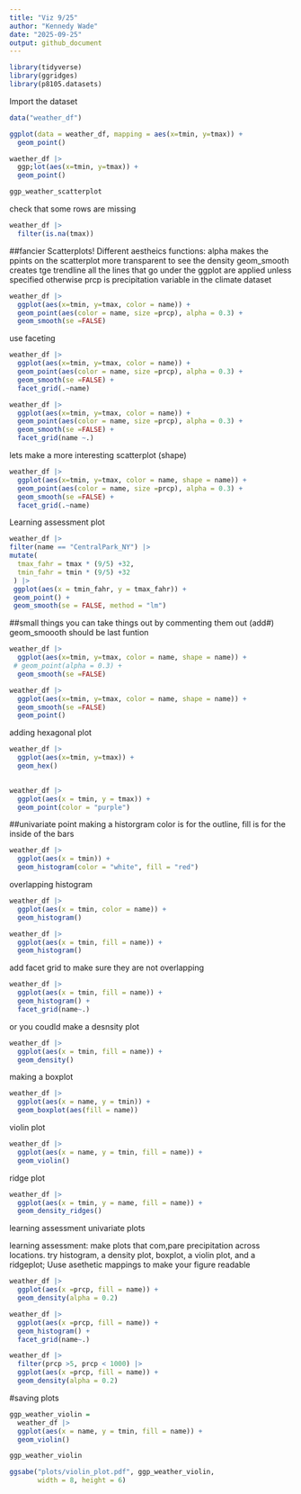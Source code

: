 ```yaml
---
title: "Viz 9/25"
author: "Kennedy Wade"
date: "2025-09-25"
output: github_document
---
```


```r
library(tidyverse)
library(ggridges)
library(p8105.datasets)
```

Import the dataset

```r
data("weather_df")
```

```r
ggplot(data = weather_df, mapping = aes(x=tmin, y=tmax)) +
  geom_point()
```

```r
waether_df |>
  ggp;lot(aes(x=tmin, y=tmax)) + 
  geom_point()

ggp_weather_scatterplot
```

check that some rows are missing

```r
weather_df |>
  filter(is.na(tmax))
```

##fancier Scatterplots!
Different aestheics functions:
alpha makes the ppints on the scatterplot more transparent to see the density
geom_smooth creates tge trendline
all the lines that go under the ggplot are applied unless specified otherwise 
prcp is precipitation variable in the climate dataset 
```r
weather_df |>
  ggplot(aes(x=tmin, y=tmax, color = name)) +
  geom_point(aes(color = name, size =prcp), alpha = 0.3) +
  geom_smooth(se =FALSE)
```

use faceting 

```r
weather_df |>
  ggplot(aes(x=tmin, y=tmax, color = name)) +
  geom_point(aes(color = name, size =prcp), alpha = 0.3) +
  geom_smooth(se =FALSE) +
  facet_grid(.~name)
```

```r
weather_df |>
  ggplot(aes(x=tmin, y=tmax, color = name)) +
  geom_point(aes(color = name, size =prcp), alpha = 0.3) +
  geom_smooth(se =FALSE) +
  facet_grid(name ~.)
```

lets make a more interesting scatterplot (shape)

```r
weather_df |>
  ggplot(aes(x=tmin, y=tmax, color = name, shape = name)) +
  geom_point(aes(color = name, size =prcp), alpha = 0.3) +
  geom_smooth(se =FALSE) +
  facet_grid(.~name)

```

Learning assessment plot 

```r
weather_df |> 
filter(name == "CentralPark_NY") |> 
mutate(
  tmax_fahr = tmax * (9/5) +32,
  tmin_fahr = tmin * (9/5) +32
 ) |>
 ggplot(aes(x = tmin_fahr, y = tmax_fahr)) +
 geom_point() +
 geom_smooth(se = FALSE, method = "lm")
```

##small things 
you can take things out by commenting them out (add#) 
geom_smoooth should be last funtion
```r
weather_df |>
  ggplot(aes(x=tmin, y=tmax, color = name, shape = name)) +
 # geom_point(alpha = 0.3) +
  geom_smooth(se =FALSE) 

weather_df |>
  ggplot(aes(x=tmin, y=tmax, color = name, shape = name)) +
  geom_smooth(se =FALSE) 
  geom_point()

```

adding hexagonal plot 

```r
weather_df |> 
  ggplot(aes(x=tmin, y=tmax)) +
  geom_hex()
  
```


```r
weather_df |> 
  ggplot(aes(x = tmin, y = tmax)) +
  geom_point(color = "purple")
```

##univariate point
making a historgram 
color is for the outline, fill is for the inside of the bars 
```r
weather_df |> 
  ggplot(aes(x = tmin)) +
  geom_histogram(color = "white", fill = "red")
```

overlapping histogram

```r
weather_df |> 
  ggplot(aes(x = tmin, color = name)) + 
  geom_histogram()

weather_df |> 
  ggplot(aes(x = tmin, fill = name)) + 
  geom_histogram()
```

add facet grid to make sure they are not overlapping

```r
weather_df |> 
  ggplot(aes(x = tmin, fill = name)) + 
  geom_histogram() +
  facet_grid(name~.)
```

or you coudld make a desnsity plot 

```r
weather_df |> 
  ggplot(aes(x = tmin, fill = name)) + 
  geom_density() 
```

making a boxplot 

```r
weather_df |> 
  ggplot(aes(x = name, y = tmin)) + 
  geom_boxplot(aes(fill = name))
```

violin plot 

```r
weather_df |> 
  ggplot(aes(x = name, y = tmin, fill = name)) + 
  geom_violin()
```

ridge plot

```r
weather_df |> 
  ggplot(aes(x = tmin, y = name, fill = name)) + 
  geom_density_ridges()
```

learning assessment univariate plots 

learning assessment: make plots that com,pare precipitation across locations. try histogram, a density plot,  boxplot, a violin plot, and a ridgeplot; Uuse asethetic mappings to make your figure readable 

```r
weather_df |> 
  ggplot(aes(x =prcp, fill = name)) + 
  geom_density(alpha = 0.2)

weather_df |> 
  ggplot(aes(x =prcp, fill = name)) + 
  geom_histogram() +
  facet_grid(name~.)

weather_df |> 
  filter(prcp >5, prcp < 1000) |>
  ggplot(aes(x =prcp, fill = name)) +
  geom_density(alpha = 0.2)

```

#saving plots 

```r
ggp_weather_violin = 
  weather_df |> 
  ggplot(aes(x = name, y = tmin, fill = name)) +
  geom_violin()

ggp_weather_violin

ggsabe("plots/violin_plot.pdf", ggp_weather_violin,
       width = 8, height = 6)
```












































